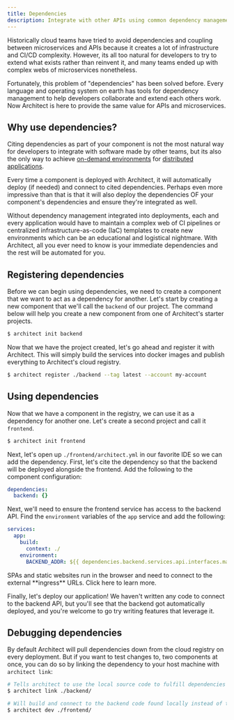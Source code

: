 ```yaml
---
title: Dependencies
description: Integrate with other APIs using common dependency management tactics
---
```


Historically cloud teams have tried to avoid dependencies and coupling between microservices and APIs
because it creates a lot of infrastructure and CI/CD complexity. However, its all too natural for
developers to try to extend what exists rather than reinvent it, and many teams ended up with complex
webs of microservices nonetheless. 

Fortunately, this problem of "dependencies" has been solved before. Every language and operating system
on earth has tools for dependency management to help developers collaborate and extend each others work.
Now Architect is here to provide the same value for APIs and microservices.

## Why use dependencies?

Citing dependencies as part of your component is not the most natural way for developers to integrate with
software made by other teams, but its also the only way to achieve [on-demand environments](/environments/pull-request)
for [distributed applications](/architecture/microservices).

Every time a component is deployed with Architect, it will automatically deploy (if needed) and connect to
cited dependencies. Perhaps even more impressive than that is that it will also deploy the dependencies OF your
component's dependencies and ensure they're integrated as well.

Without dependency management integrated into deployments, each and every application would have to maintain a
complex web of CI pipelines or centralized infrastructure-as-code (IaC) templates to create new environments which
can be an educational and logistical nightmare. With Architect, all you ever need to know is your immediate dependencies
and the rest will be automated for you.

## Registering dependencies

Before we can begin using dependencies, we need to create a component that we want to act as a dependency for another.
Let's start by creating a new component that we'll call the `backend` of our project. The command below will help you
create a new component from one of Architect's starter projects.

```sh
$ architect init backend
```

Now that we have the project created, let's go ahead and register it with Architect. This will simply build the services
into docker images and publish everything to Architect's cloud registry.

```sh
$ architect register ./backend --tag latest --account my-account
```

## Using dependencies

Now that we have a component in the registry, we can use it as a dependency for another one. Let's create a second project
and call it `frontend`.

```sh
$ architect init frontend
```

Next, let's open up `./frontend/architect.yml` in our favorite IDE so we can add the dependency. First, let's cite the dependency
so that the backend will be deployed alongside the frontend. Add the following to the component configuration:

```yaml architect.yml
dependencies:
  backend: {}
```

Next, we'll need to ensure the frontend service has access to the backend API. Find the `environment` variables of the `app` service
and add the following:

```yaml architect.yml
services:
  app:
    build:
      context: ./
    environment:
      BACKEND_ADDR: ${{ dependencies.backend.services.api.interfaces.main.url }}
```

<Card title="SPAs and single page apps" icon="link" href="/architecture/static-websites">
  SPAs and static websites run in the browser and need to connect to the external **ingress** URLs. Click here to learn more.
</Card>

Finally, let's deploy our application! We haven't written any code to connect to the backend API, but you'll see that the
backend got automatically deployed, and you're welcome to go try writing features that leverage it. 

## Debugging dependencies

By default Architect will pull dependencies down from the cloud registry on every deployment. But if you want to test changes to,
two components at once, you can do so by linking the dependency to your host machine with `architect link`:

```sh
# Tells architect to use the local source code to fulfill dependencies on the `backend`
$ architect link ./backend/

# Will build and connect to the backend code found locally instead of the docker images pulled from Architect Cloud
$ architect dev ./frontend/
```